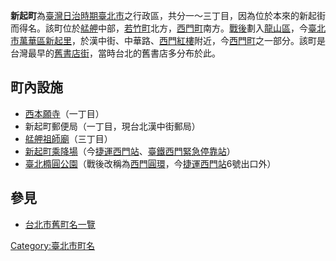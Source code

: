 {{japanese|japanese=新起町|kana=しんきちょう|romaji=Shinkichō}}
'''新起町'''為[[臺灣|臺灣]][[臺灣日治時期|日治時期]][[臺北市_(州轄市)|臺北市]]之行政區，共分一～三丁目，因為位於本來的新起街而得名。該町位於[[艋舺|艋舺]]中部，[[若竹町|若竹町]]北方，[[西門町|西門町]]南方。[[臺灣戰後時期|戰後]]劃入[[龍山區_(臺北市)|龍山區]]，今[[臺北市|臺北市]][[萬華區|萬華區]][[新起里|新起里]]，於漢中街、中華路、[[西門紅樓|西門紅樓]]附近，今[[西門町|西門町]]之一部分。該町是台灣最早的[[舊書店街|舊書店街]]，當時台北的舊書店多分布於此。

==町內設施==
*[[西本願寺_(台北)|西本願寺]]（一丁目）
*新起町郵便局（一丁目，現台北漢中街郵局）
*[[艋舺祖師廟|艋舺祖師廟]]（三丁目）
*[[新起町乘降場|新起町乘降場]]（今[[捷運西門站|捷運西門站]]、[[臺鐵|臺鐵]][[西門緊急停靠站|西門緊急停靠站]]）
*[[臺北橢圓公園|臺北橢圓公園]]（戰後改稱為[[西門圓環|西門圓環]]，今[[捷運西門站|捷運西門站]]6號出口外）

==參見==
*[[台北市舊町名一覽|台北市舊町名一覽]]

{{台北市舊町名}}

[[Category:臺北市町名|Category:臺北市町名]]